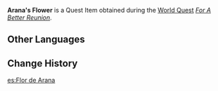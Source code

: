 {{Item Infobox
|id           = 101814
|image        = Item Aranara Flower.png
|type         = Quest Items
|description  = A flower gifted to you by [[Arana]].<br />You promised Arana that the evil shall be punished.
|source1      = [[For A Better Reunion]]
}}
'''Arana's Flower''' is a Quest Item obtained during the [[World Quest]] ''[[For A Better Reunion]]''.

==Other Languages==
{{Other Languages
|default_hidden = 1
|en      = Arana's Flower
|zhs     = 兰拉娜的花
|zhs_rm  = Lánlānà de Huā
|zht     = 蘭拉娜的花
|zht_rm  = Lánlānà de Huā
|ja      = アランラナの花
|ja_rm   = Aranrana no Hana
|ko      = 아란나의 꽃
|ko_rm   = Aranna-ui Kkot
|es      = Flor de Arana
|fr      = Fleur d'Arana
|ru      = Цветок Араны
|th      = ดอกไม้ของ Arana
|th_rm   = Dokmai khong Arana
|vi      = {{tt|Hoa|花}} Arana
|de      = Blume von Arana
|id      = Bunga Arana
|pt      = Flor de Arana
|tr      = Arana'nın Çiçeği
|it      = Fiore di Arana
}}

==Change History==
{{Change History|3.0}}

[[es:Flor de Arana]]